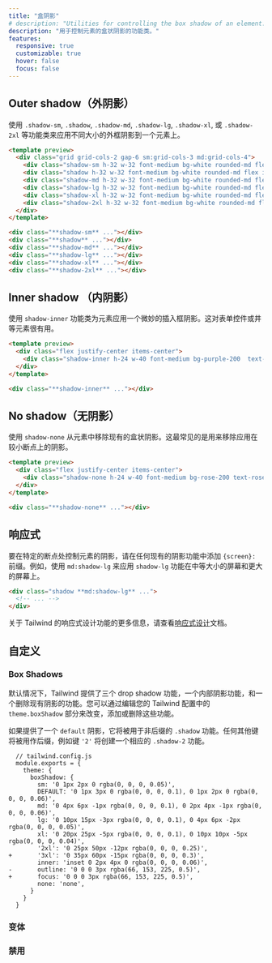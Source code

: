 ```yaml
---
title: "盒阴影"
# description: "Utilities for controlling the box shadow of an element."
description: "用于控制元素的盒状阴影的功能类。"
features:
  responsive: true
  customizable: true
  hover: false
  focus: false
---
```




## Outer shadow（外阴影）

<!-- Use the `.shadow-sm`, `.shadow`, `.shadow-md`, `.shadow-lg`, `.shadow-xl`, or `.shadow-2xl` utilities to apply different sized outer box shadows to an element. -->
使用 `.shadow-sm`, `.shadow`, `.shadow-md`, `.shadow-lg`, `.shadow-xl`, 或 `.shadow-2xl` 等功能类来应用不同大小的外框阴影到一个元素上。

```html indigo
<template preview>
  <div class="grid grid-cols-2 gap-6 sm:grid-cols-3 md:grid-cols-4">
    <div class="shadow-sm h-32 w-32 font-medium bg-white rounded-md flex items-center justify-center">.shadow-sm</div>
    <div class="shadow h-32 w-32 font-medium bg-white rounded-md flex items-center justify-center">.shadow</div>
    <div class="shadow-md h-32 w-32 font-medium bg-white rounded-md flex items-center justify-center">.shadow-md</div>
    <div class="shadow-lg h-32 w-32 font-medium bg-white rounded-md flex items-center justify-center">.shadow-lg</div>
    <div class="shadow-xl h-32 w-32 font-medium bg-white rounded-md flex items-center justify-center">.shadow-xl</div>
    <div class="shadow-2xl h-32 w-32 font-medium bg-white rounded-md flex items-center justify-center">.shadow-2xl</div>
  </div>
</template>

<div class="**shadow-sm** ..."></div>
<div class="**shadow** ..."></div>
<div class="**shadow-md** ..."></div>
<div class="**shadow-lg** ..."></div>
<div class="**shadow-xl** ..."></div>
<div class="**shadow-2xl** ..."></div>
```

## Inner shadow （内阴影）

<!-- Use the `shadow-inner` utility to apply a subtle inset box shadow to an element. This can be useful for things like form controls or wells. -->
使用 `shadow-inner` 功能类为元素应用一个微妙的插入框阴影。这对表单控件或井等元素很有用。

```html purple
<template preview>
  <div class="flex justify-center items-center">
    <div class="shadow-inner h-24 w-40 font-medium bg-purple-200  text-purple-500 rounded-md flex items-center justify-center">.shadow-inner</div>
  </div>
</template>

<div class="**shadow-inner** ..."></div>
```

## No shadow（无阴影）

<!-- Use `shadow-none` to remove an existing box shadow from an element. This is most commonly used to remove a shadow that was applied at a smaller breakpoint. -->
使用 `shadow-none` 从元素中移除现有的盒状阴影。这最常见的是用来移除应用在较小断点上的阴影。

```html rose
<template preview>
  <div class="flex justify-center items-center">
    <div class="shadow-none h-24 w-40 font-medium bg-rose-200 text-rose-500 rounded-md flex items-center justify-center">.shadow-none</div>
  </div>
</template>

<div class="**shadow-none** ..."></div>
```

<!-- ## Responsive -->
## 响应式

<!-- To control the shadow of an element at a specific breakpoint, add a `{screen}:` prefix to any existing shadow utility. For example, use `md:shadow-lg` to apply the `shadow-lg` utility at only medium screen sizes and above. -->
要在特定的断点处控制元素的阴影，请在任何现有的阴影功能中添加 `{screen}:` 前缀。例如，使用 `md:shadow-lg` 来应用 `shadow-lg` 功能在中等大小的屏幕和更大的屏幕上。

```html
<div class="shadow **md:shadow-lg** ...">
  <!-- ... -->
</div>
```

<!-- For more information about Tailwind's responsive design features, check out the [Responsive Design](/docs/responsive-design) documentation. -->
关于 Tailwind 的响应式设计功能的更多信息，请查看[响应式设计](/docs/responsive-design)文档。

<!-- ## Customizing -->
## 自定义

### Box Shadows

<!-- By default Tailwind provides three drop shadow utilities, one inner shadow utility, and a utility for removing existing shadows. You can change, add, or remove these by editing the `theme.boxShadow` section of your Tailwind config. -->

<!-- If a `default` shadow is provided, it will be used for the non-suffixed `.shadow` utility. Any other keys will be used as suffixes, for example the key `'2'` will create a corresponding `.shadow-2` utility. -->
默认情况下，Tailwind 提供了三个 drop shadow 功能，一个内部阴影功能，和一个删除现有阴影的功能。您可以通过编辑您的 Tailwind 配置中的 `theme.boxShadow` 部分来改变，添加或删除这些功能。

如果提供了一个 `default` 阴影，它将被用于非后缀的 `.shadow` 功能。任何其他键将被用作后缀，例如键 `'2'` 将创建一个相应的 `.shadow-2` 功能。

```diff-js
  // tailwind.config.js
  module.exports = {
    theme: {
      boxShadow: {
        sm: '0 1px 2px 0 rgba(0, 0, 0, 0.05)',
        DEFAULT: '0 1px 3px 0 rgba(0, 0, 0, 0.1), 0 1px 2px 0 rgba(0, 0, 0, 0.06)',
        md: '0 4px 6px -1px rgba(0, 0, 0, 0.1), 0 2px 4px -1px rgba(0, 0, 0, 0.06)',
        lg: '0 10px 15px -3px rgba(0, 0, 0, 0.1), 0 4px 6px -2px rgba(0, 0, 0, 0.05)',
        xl: '0 20px 25px -5px rgba(0, 0, 0, 0.1), 0 10px 10px -5px rgba(0, 0, 0, 0.04)',
        '2xl': '0 25px 50px -12px rgba(0, 0, 0, 0.25)',
+       '3xl': '0 35px 60px -15px rgba(0, 0, 0, 0.3)',
        inner: 'inset 0 2px 4px 0 rgba(0, 0, 0, 0.06)',
-       outline: '0 0 0 3px rgba(66, 153, 225, 0.5)',
+       focus: '0 0 0 3px rgba(66, 153, 225, 0.5)',
        none: 'none',
      }
    }
  }
```

<!-- ### Variants -->
### 变体

<Variants plugin="boxShadow" />

<!-- ### Disabling -->
### 禁用

<Disabling plugin="boxShadow" />
